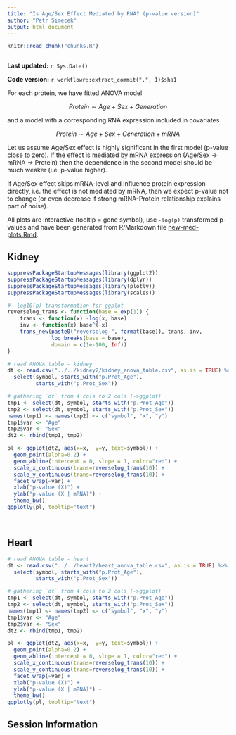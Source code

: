 ```yaml
---
title: "Is Age/Sex Effect Mediated by RNA? (p-value version)"
author: "Petr Simecek"
output: html_document
---
```


```r
knitr::read_chunk("chunks.R")
```

```r
```

**Last updated:** `r Sys.Date()`

**Code version:** `r workflowr::extract_commit(".", 1)$sha1`

For each protein, we have fitted ANOVA model

$$ Protein \sim Age + Sex+Generation$$

and a model with a corresponding RNA expression included in covariates

$$ Protein \sim Age + Sex+Generation+mRNA$$

Let us assume Age/Sex effect is highly significant in the first model (p-value close to zero). If the effect is mediated by mRNA expression (Age/Sex -> mRNA -> Protein) then the dependence in the second model should be much weaker (i.e. p-value higher). 

If Age/Sex effect skips mRNA-level and influence protein expression directly, i.e. the effect is not mediated by mRNA, then we expect p-value not to change (or even decrease if strong mRNA-Protein relationship explains part of noise).

All plots are interactive (tooltip = gene symbol), use `-log(p)` transformed p-values and have been generated from R/Markdown file [new-med-plots.Rmd](https://github.com/simecek/TheAgingProteome/blob/master/analysis/new-med-plots.Rmd).

## Kidney

```r
suppressPackageStartupMessages(library(ggplot2))
suppressPackageStartupMessages(library(dplyr))
suppressPackageStartupMessages(library(plotly))
suppressPackageStartupMessages(library(scales))

# -log10(p) transformation for ggplot
reverselog_trans <- function(base = exp(1)) {
    trans <- function(x) -log(x, base)
    inv <- function(x) base^(-x)
    trans_new(paste0("reverselog-", format(base)), trans, inv, 
              log_breaks(base = base), 
              domain = c(1e-100, Inf))
}

# read ANOVA table - kidney
dt <- read.csv("../../kidney2/kidney_anova_table.csv", as.is = TRUE) %>%
  select(symbol, starts_with("p.Prot_Age"),
         starts_with("p.Prot_Sex"))

# gathering `dt` from 4 cols to 2 cols (->ggplot)
tmp1 <- select(dt, symbol, starts_with("p.Prot_Age"))
tmp2 <- select(dt, symbol, starts_with("p.Prot_Sex"))
names(tmp1) <- names(tmp2) <- c("symbol", "x", "y")
tmp1$var <- "Age"
tmp2$var <- "Sex"
dt2 <- rbind(tmp1, tmp2)

pl <- ggplot(dt2, aes(x=x,  y=y, text=symbol)) +
  geom_point(alpha=0.2) + 
  geom_abline(intercept = 0, slope = 1, color="red") +
  scale_x_continuous(trans=reverselog_trans(10)) +
  scale_y_continuous(trans=reverselog_trans(10)) +
  facet_wrap(~var) +
  xlab("p-value (X)") +
  ylab("p-value (X | mRNA)") +
  theme_bw()
ggplotly(pl, tooltip="text")
```

\ 

## Heart

```r

# read ANOVA table - heart
dt <- read.csv("../../heart2/heart_anova_table.csv", as.is = TRUE) %>%
  select(symbol, starts_with("p.Prot_Age"),
         starts_with("p.Prot_Sex"))

# gathering `dt` from 4 cols to 2 cols (->ggplot)
tmp1 <- select(dt, symbol, starts_with("p.Prot_Age"))
tmp2 <- select(dt, symbol, starts_with("p.Prot_Sex"))
names(tmp1) <- names(tmp2) <- c("symbol", "x", "y")
tmp1$var <- "Age"
tmp2$var <- "Sex"
dt2 <- rbind(tmp1, tmp2)

pl <- ggplot(dt2, aes(x=x,  y=y, text=symbol)) +
  geom_point(alpha=0.2) + 
  geom_abline(intercept = 0, slope = 1, color="red") +
  scale_x_continuous(trans=reverselog_trans(10)) +
  scale_y_continuous(trans=reverselog_trans(10)) +
  facet_wrap(~var) +
  xlab("p-value (X)") +
  ylab("p-value (X | mRNA)") +
  theme_bw()
ggplotly(pl, tooltip="text")
```


## Session Information

```r
```
